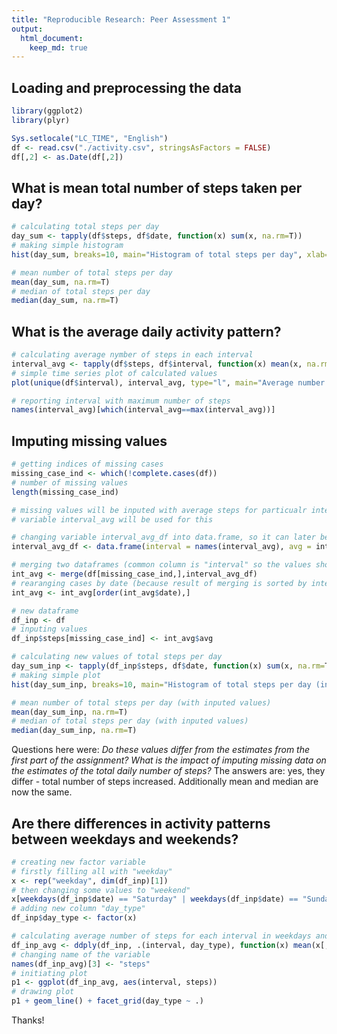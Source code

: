 ```yaml
---
title: "Reproducible Research: Peer Assessment 1"
output: 
  html_document:
    keep_md: true
---
```



## Loading and preprocessing the data

```r
library(ggplot2)
library(plyr)

Sys.setlocale("LC_TIME", "English")
df <- read.csv("./activity.csv", stringsAsFactors = FALSE)
df[,2] <- as.Date(df[,2])
```

## What is mean total number of steps taken per day?

```r
# calculating total steps per day
day_sum <- tapply(df$steps, df$date, function(x) sum(x, na.rm=T))
# making simple histogram
hist(day_sum, breaks=10, main="Histogram of total steps per day", xlab="Total steps")

# mean number of total steps per day
mean(day_sum, na.rm=T)
# median of total steps per day
median(day_sum, na.rm=T)
```

## What is the average daily activity pattern?
```r
# calculating average nymber of steps in each interval
interval_avg <- tapply(df$steps, df$interval, function(x) mean(x, na.rm=T))
# simple time series plot of calculated values
plot(unique(df$interval), interval_avg, type="l", main="Average number of steps in each interval", xlab="Interval", ylab="Average number of steps")

# reporting interval with maximum number of steps
names(interval_avg)[which(interval_avg==max(interval_avg))]
```


## Imputing missing values
```r
# getting indices of missing cases
missing_case_ind <- which(!complete.cases(df))
# number of missing values
length(missing_case_ind)

# missing values will be inputed with average steps for particualr interval
# variable interval_avg will be used for this

# changing variable interval_avg_df into data.frame, so it can later be merged
interval_avg_df <- data.frame(interval = names(interval_avg), avg = interval_avg)

# merging two dataframes (common column is "interval" so the values should be properly placed)
int_avg <- merge(df[missing_case_ind,],interval_avg_df)
# rearanging cases by date (because result of merging is sorted by interval)
int_avg <- int_avg[order(int_avg$date),]

# new dataframe
df_inp <- df
# inputing values
df_inp$steps[missing_case_ind] <- int_avg$avg
```

```r
# calculating new values of total steps per day
day_sum_inp <- tapply(df_inp$steps, df$date, function(x) sum(x, na.rm=T))
# making simple plot
hist(day_sum_inp, breaks=10, main="Histogram of total steps per day (inputed values)", xlab="Total steps")

# mean number of total steps per day (with inputed values)
mean(day_sum_inp, na.rm=T)
# median of total steps per day (with inputed values)
median(day_sum_inp, na.rm=T)
```

Questions here were: *Do these values differ from the estimates from the first part of the assignment? What is the impact of imputing missing data on the estimates of the total daily number of steps?* The answers are: yes, they differ - total number of steps increased. Additionally mean and median are now the same.

## Are there differences in activity patterns between weekdays and weekends?
```r
# creating new factor variable
# firstly filling all with "weekday"
x <- rep("weekday", dim(df_inp)[1]) 
# then changing some values to "weekend"
x[weekdays(df_inp$date) == "Saturday" | weekdays(df_inp$date) == "Sunday"] <- "weekend" 
# adding new column "day_type"
df_inp$day_type <- factor(x)

# calculating average number of steps for each interval in weekdays and in weekend days
df_inp_avg <- ddply(df_inp, .(interval, day_type), function(x) mean(x[,1]))
# changing name of the variable
names(df_inp_avg)[3] <- "steps"
# initiating plot
p1 <- ggplot(df_inp_avg, aes(interval, steps))
# drawing plot
p1 + geom_line() + facet_grid(day_type ~ .)
```

Thanks!
